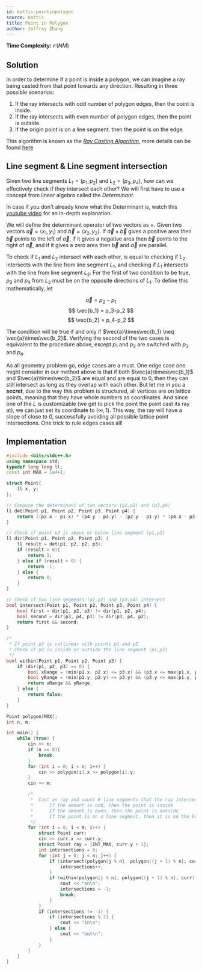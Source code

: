 ```yaml
---
id: kattis-pointinpolygon
source: Kattis
title: Point in Polygon
author: Jeffrey Zhang
---
```


**Time Complexity:** $\mathcal O(NM)$
## Solution 
In order to determine if a point is inside a polygon, we can imagine a ray being casted from that point towards any direction. Resulting in three possible scenarios: 

1. If the ray intersects with odd number of polygon edges, then the point is inside.
2. If the ray intersects with even number of polygon edges, then the point is outside.
3. If the origin point is on a line segment, then the point is on the edge.

This algorithm is known as the [*Ray Casting Algorithm*](https://en.wikipedia.org/wiki/Point_in_polygon#Ray_casting_algorithm), more details can be found [here](https://en.wikipedia.org/wiki/Point_in_polygon)

## Line segment & Line segment intersection

Given two line segments $L_1 = (p_1,p_2)$ and $L_2 = (p_3,p_4)$, how can we effectively check if they intersect each other? We will first have to use a concept from linear algebra called the *Determinant*.

<Info title="Complementary resource">

In case if you don't already know what the Determinant is, watch this [youtube video](https://www.youtube.com/watch?v=Ip3X9LOh2dk) for an in-depth explanation.

</Info>

We will define the determinant operator of two vectors as $\times$. Given two vectors $\vec{a}=\langle x_1,y_1 \rangle$ and $\vec{b}=\langle x_2,y_2 \rangle$. If $\vec{a}\times\vec{b}$ gives a positive area then $\vec{b}$ points to the left of $\vec{a}$, if it gives a negative area then $\vec{b}$ points to the right of $\vec{a}$, and if it gives a zero area then $\vec{b}$ and $\vec{a}$ are parallel.

To check if $L_1$ and $L_2$ intersect with each other, is equal to checking if $L_2$ intersects with the line from line segment $L_1$, and checking if $L_1$ intersects with the line from line segment $L_2$. For the first of two condition to be true, $p_3$ and $p_4$ from $L_2$ must be on the opposite directions of $L_1$. To define this mathematically, let
	
$$
\vec{a} = p_2-p_1
$$
$$
\vec{b_1} = p_3-p_2
$$
$$
\vec{b_2} = p_4-p_2
$$

The condition will be true if and only if $\vec{a}\times\vec{b_1} \neq \vec{a}\times\vec{b_2}$. Verifying the second of the two cases is equivalent to the procedure above, except $p_1$ and $p_2$ are switched with $p_3$ and $p_4$.

As all geometry problem go, edge cases are a must. One edge case one might consider in our method above is that if both $\vec{a}\times\vec{b_1}$ and $\vec{a}\times\vec{b_2}$ are equal and are equal to 0, then they can still intersect as long as they overlap with each other. But let me in you a ***secret***, due to the way this problem is structured, all vertices are on lattice points, meaning that they have whole numbers as coordinates. And since one of the $L$ is customizable (we get to pick the point the point cast its ray at), we can just set its coordinate to $(\infty,1)$. This way, the ray will have a slope of close to $0$, successfully avoiding all possible lattice point intersections. One trick to rule edges cases all! 

## Implementation

<LanguageSection>

<CPPSection>

```cpp
#include <bits/stdc++.h>
using namespace std;
typedef long long ll;
const int MAX = 1e4+1;

struct Point{
    ll x, y;
};

// Compute the determinant of two vectors (p1,p2) and (p3,p4)
ll det(Point p1, Point p2, Point p3, Point p4) {
    return ((p2.x - p1.x) * (p4.y - p3.y) - (p2.y - p1.y) * (p4.x - p3.x));
}

// Check if point p3 is above or below line segment (p1,p2)
ll dir(Point p1, Point p2, Point p3) {
    ll result = det(p1, p2, p2, p3);
    if (result > 0){
        return 1;
    } else if (result < 0) {
        return -1;
    } else {
        return 0;
    }
}

// Check if two line segments (p1,p2) and (p3,p4) intersect
bool intersect(Point p1, Point p2, Point p3, Point p4) {
    bool first = dir(p1, p2, p3) != dir(p1, p2, p4);
    bool second = dir(p3, p4, p1) != dir(p3, p4, p2);
    return first && second;
}

/*
 * If point p3 is collinear with points p1 and p2
 * Check if p3 is inside or outside the line segment (p1,p2)
 */
bool within(Point p1, Point p2, Point p3) {
    if (dir(p1, p2, p3) == 0) {
        bool xRange = (min(p1.x, p2.x) <= p3.x) && (p3.x <= max(p1.x, p2.x));
        bool yRange = (min(p1.y, p2.y) <= p3.y) && (p3.y <= max(p1.y, p2.y));
        return xRange && yRange;
    } else {
        return false;
    }
}

Point polygon[MAX];
int n, m;

int main() {
    while (true) {
        cin >> n;
        if (n == 0){
            break;
        }
        for (int i = 0; i < n; i++) {
            cin >> polygon[i].x >> polygon[i].y;
        }
        cin >> m;

        /*
         *  Cast an ray and count # line segments that the ray intersected with:
         *      If the amount is odd, then the point is inside
         *      If the amount is even, then the point is outside
         *      If the point is on a line segment, then it is on the boundary
         */
        for (int i = 0; i < m; i++) {
            struct Point curr;
            cin >> curr.x >> curr.y;
            struct Point ray = {INT_MAX, curr.y + 1};
            int intersections = 0;
            for (int j = 0; j < n; j++) {
                if (intersect(polygon[j % n], polygon[(j + 1) % n], curr, ray)) {
                    intersections++;
                }
                if (within(polygon[j % n], polygon[(j + 1) % n], curr)) {
                    cout << "on\n";
                    intersections = -1;
                    break;
                }
            }
            if (intersections != -1) {
                if (intersections % 2) {
                    cout << "in\n";
                } else {
                    cout << "out\n";
                }
            }
        }
    }
}
```

</CPPSection>

</LanguageSection>
